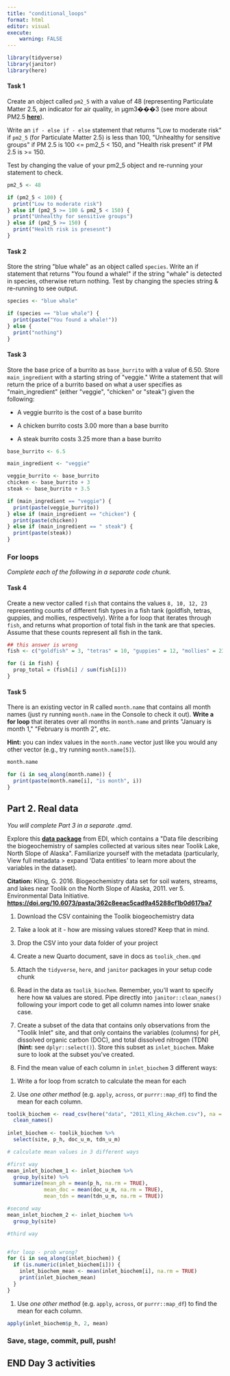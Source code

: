 ```yaml
---
title: "conditional_loops"
format: html
editor: visual
execute:
    warning: FALSE
---
```


```r
library(tidyverse)
library(janitor)
library(here)
```

#### **Task 1**

Create an object called `pm2_5` with a value of 48 (representing Particulate Matter 2.5, an indicator for air quality, in μgm3���3 (see more about PM2.5 [**here**](https://www3.epa.gov/region1/airquality/pm-aq-standards.html)).

Write an `if - else if - else` statement that returns \"Low to moderate risk\" if `pm2_5` (for Particulate Matter 2.5) is less than 100, \"Unhealthy for sensitive groups\" if PM 2.5 is 100 \<= pm2_5 \< 150, and \"Health risk present\" if PM 2.5 is \>= 150.

Test by changing the value of your pm2_5 object and re-running your statement to check.

```r
pm2_5 <- 48

if (pm2_5 < 100) {
  print("Low to moderate risk")
} else if (pm2_5 >= 100 & pm2_5 < 150) {
  print("Unhealthy for sensitive groups")
} else if (pm2_5 >= 150) {
  print("Health risk is presesnt")
}
```

#### **Task 2**

Store the string \"blue whale\" as an object called `species`. Write an if statement that returns \"You found a whale!\" if the string \"whale\" is detected in species, otherwise return nothing. Test by changing the species string & re-running to see output.

```r
species <- "blue whale"

if (species == "blue whale") {
  print(paste("You found a whale!"))
} else {
  print("nothing")
}
```

#### **Task 3**

Store the base price of a burrito as `base_burrito` with a value of 6.50. Store `main_ingredient` with a starting string of \"veggie.\" Write a statement that will return the price of a burrito based on what a user specifies as \"main_ingredient\" (either \"veggie\", \"chicken\" or \"steak\") given the following:

-   A veggie burrito is the cost of a base burrito

-   A chicken burrito costs 3.00 more than a base burrito

-   A steak burrito costs 3.25 more than a base burrito

```r
base_burrito <- 6.5

main_ingredient <- "veggie"

veggie_burrito <- base_burrito
chicken <- base_burrito + 3
steak <- base_burrito + 3.5

if (main_ingredient == "veggie") {
  print(paste(veggie_burrito))
} else if (main_ingredient == "chicken") {
  print(paste(chicken))
} else if (main_ingredient == " steak") {
  print(paste(steak))
}
```

### **For loops**

*Complete each of the following in a separate code chunk.*

#### **Task 4**

Create a new vector called `fish` that contains the values `8, 10, 12, 23` representing counts of different fish types in a fish tank (goldfish, tetras, guppies, and mollies, respectively). Write a for loop that iterates through `fish`, and returns what proportion of total fish in the tank are that species. Assume that these counts represent all fish in the tank.

```r
## this answer is wrong
fish <- c("goldfish" = 3, "tetras" = 10, "guppies" = 12, "mollies" = 23)

for (i in fish) {
  prop_total = (fish[i] / sum(fish[i]))
}
```

#### **Task 5**

There is an existing vector in R called `month.name` that contains all month names (just ry running `month.name` in the Console to check it out). **Write a for loop** that iterates over all months in `month.name` and prints \"January is month 1,\" \"February is month 2\", etc.

**Hint:** you can index values in the `month.name` vector just like you would any other vector (e.g., try running `month.name[5]`).

```r
month.name

for (i in seq_along(month.name)) {
  print(paste(month.name[i], "is month", i))
}
```

## **Part 2. Real data**

*You will complete Part 3 in a separate .qmd.*

Explore this [**data package**](https://portal.edirepository.org/nis/mapbrowse?packageid=knb-lter-arc.10341.5) from EDI, which contains a \"Data file describing the biogeochemistry of samples collected at various sites near Toolik Lake, North Slope of Alaska\". Familiarize yourself with the metadata (particularly, View full metadata \> expand \'Data entities\' to learn more about the variables in the dataset).

**Citation:** Kling, G. 2016. Biogeochemistry data set for soil waters, streams, and lakes near Toolik on the North Slope of Alaska, 2011. ver 5. Environmental Data Initiative. [**https://doi.org/10.6073/pasta/362c8eeac5cad9a45288cf1b0d617ba7**](https://doi.org/10.6073/pasta/362c8eeac5cad9a45288cf1b0d617ba7)

1.  Download the CSV containing the Toolik biogeochemistry data

2.  Take a look at it - how are missing values stored? Keep that in mind.

3.  Drop the CSV into your data folder of your project

4.  Create a new Quarto document, save in docs as `toolik_chem.qmd`

5.  Attach the `tidyverse`, `here`, and `janitor` packages in your setup code chunk

6.  Read in the data as `toolik_biochem`. Remember, you\'ll want to specify here how `NA` values are stored. Pipe directly into `janitor::clean_names()` following your import code to get all column names into lower snake case.

7.  Create a subset of the data that contains only observations from the \"Toolik Inlet\" site, and that only contains the variables (columns) for pH, dissolved organic carbon (DOC), and total dissolved nitrogen (TDN) (**hint:** see `dplyr::select()`). Store this subset as `inlet_biochem`. Make sure to look at the subset you\'ve created.

8.  Find the mean value of each column in `inlet_biochem` 3 different ways:

```{=html}
<!-- -->
```
1.  Write a for loop from scratch to calculate the mean for each

2.  Use *one other method* (e.g. `apply`, `across`, or `purrr::map_df`) to find the mean for each column.

```r
toolik_biochem <- read_csv(here("data", "2011_Kling_Akchem.csv"), na = ".") %>% 
  clean_names()
  
inlet_biochem <- toolik_biochem %>% 
  select(site, p_h, doc_u_m, tdn_u_m)

# calculate mean values in 3 different ways

#first way
mean_inlet_biochem_1 <- inlet_biochem %>% 
  group_by(site) %>% 
  summarize(mean_ph = mean(p_h, na.rm = TRUE),
            mean_doc = mean(doc_u_m, na.rm = TRUE),
            mean_tdn = mean(tdn_u_m, na.rm = TRUE))

#second way
mean_inlet_biochem_2 <- inlet_biochem %>% 
  group_by(site)

#third way


#for loop - prob wrong?
for (i in seq_along(inlet_biochem)) {
  if (is.numeric(inlet_biochem[i])) {
    inlet_biochem_mean <- mean(inlet_biochem[i], na.rm = TRUE)
    print(inlet_biochem_mean)
  }
}


```

1.  Use *one other method* (e.g. `apply`, `across`, or `purrr::map_df`) to find the mean for each column.

```r
apply(inlet_biochem$p_h, 2, mean)
```

### **Save, stage, commit, pull, push!**

## **END Day 3 activities**
